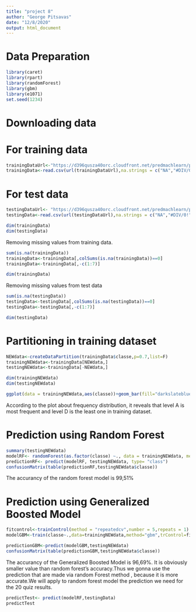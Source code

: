 ---
title: "project 8"
author: "George Pitsavas"
date: "12/8/2020"
output: html_document
---

# Data Preparation
```{r}

library(caret)
library(rpart)
library(randomForest)
library(gbm)
library(e1071)
set.seed(1234)
```
# Downloading data

# For training data
```{r}
trainingDataUrl<-"https://d396qusza40orc.cloudfront.net/predmachlearn/pml-training.csv"
trainingData<-read.csv(url(trainingDataUrl),na.strings = c("NA","#DIV/0!",""))
```

# For test data
```{r}
testingDataUrl<- "https://d396qusza40orc.cloudfront.net/predmachlearn/pml-testing.csv"
testingData<-read.csv(url(testingDataUrl),na.strings = c("NA","#DIV/0!",""))
```

```{r}
dim(trainingData)
dim(testingData)
```
Removing missing values from training data.

```{r}
sum(is.na(trainingData))
trainingData<-trainingData[,colSums(is.na(trainingData))==0]
trainingData<-trainingData[,-c(1:7)]

dim(trainingData)
```

Removing missing values from test data

```{r}
sum(is.na(testingData))
testingData<-testingData[,colSums(is.na(testingData))==0]
testingData<-testingData[,-c(1:7)]

dim(testingData)
```


# Partitioning in training dataset
```{r}
NEWdata<-createDataPartition(trainingData$classe,p=0.7,list=F)
trainingNEWdata<-trainingData[NEWdata,]
testingNEWdata<-trainingData[-NEWdata,]

dim(trainingNEWdata)
dim(testingNEWdata)
```

```{r}
ggplot(data = trainingNEWdata,aes(classe))+geom_bar(fill="darkslateblue")+labs(title = "Frequency of Different Levels",y="Frequency")
```
According to the plot about frequency distribution, it reveals that level A is most frequent and level D is the least one in training dataset.


# Prediction using Random Forest

```{r}
summary(testingNEWdata)
modelRF<- randomForest(as.factor(classe) ~., data = trainingNEWdata, method="class")
predictionRF<- predict(modelRF, testingNEWdata, type= "class")
confusionMatrix(table(predictionRF,testingNEWdata$classe))
```
The accurancy of the random forest model is 99,51%

# Prediction using Generalized Boosted Model
```{r}
fitcontrol<-trainControl(method = "repeatedcv",number = 5,repeats = 1)
modelGBM<-train(classe~.,data=trainingNEWdata,method="gbm",trControl=fitcontrol,verbose=F)

predictionGBM<-predict(modelGBM,testingNEWdata)
confusionMatrix(table(predictionGBM,testingNEWdata$classe))
```
The accurancy of the Generalized Boosted Model is 96,69%. It is obviously smaller value than random forest's accuracy.Thus we gonna use the prediction that are made via random Forest method , because it is more accurate.We will apply to random forest model the prediction we need for the 20 quiz results.



```{r}
predictTest<- predict(modelRF,testingData)
predictTest
```
